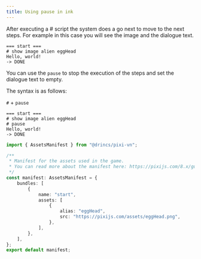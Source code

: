 ```yaml
---
title: Using pause in ink
---
```


After executing a # script the system does a <DynamicLink href="/start/labels-flow#next-step">go next</DynamicLink> to move to the next steps. For example in this case you will see the image and the dialogue text.

```ink
=== start ===
# show image alien eggHead
Hello, world!
-> DONE
```

You can use the `pause` to stop the execution of the steps and set the dialogue text to empty.

The syntax is as follows:

`#` + `pause`

```ink tab="ink/start.ink"
=== start ===
# show image alien eggHead
# pause
Hello, world!
-> DONE
```

```ts tab="assets/manifest.ts"
import { AssetsManifest } from "@drincs/pixi-vn";

/**
 * Manifest for the assets used in the game.
 * You can read more about the manifest here: https://pixijs.com/8.x/guides/components/assets#loading-multiple-assets
 */
const manifest: AssetsManifest = {
    bundles: [
        {
            name: "start",
            assets: [
                {
                    alias: "eggHead",
                    src: "https://pixijs.com/assets/eggHead.png",
                },
            ],
        },
    ],
};
export default manifest;
```

<PauseExample />
